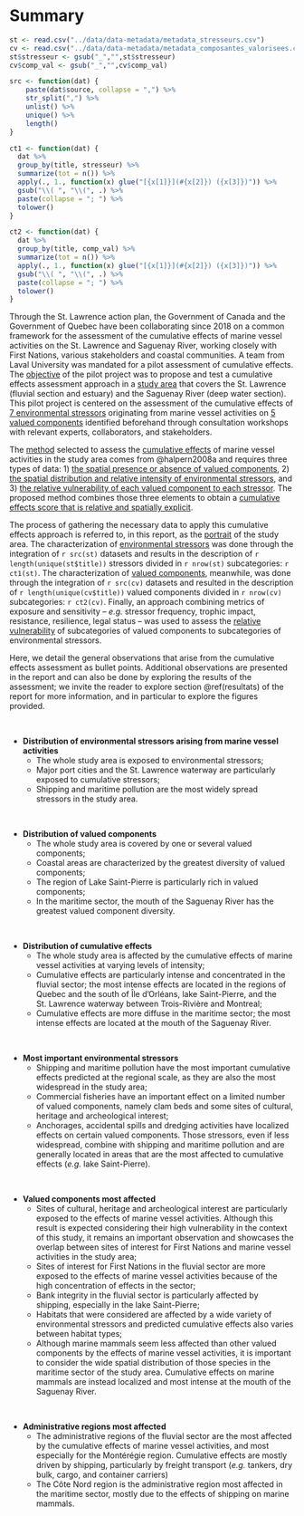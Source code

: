 # Summary {-}

```r
st <- read.csv("../data/data-metadata/metadata_stresseurs.csv")
cv <- read.csv("../data/data-metadata/metadata_composantes_valorisees.csv")
st$stresseur <- gsub("_","",st$stresseur)
cv$comp_val <- gsub("_","",cv$comp_val)

src <- function(dat) {
    paste(dat$source, collapse = ",") %>%
    str_split(",") %>%
    unlist() %>%
    unique() %>%
    length()
}

ct1 <- function(dat) {
  dat %>%
  group_by(title, stresseur) %>%
  summarize(tot = n()) %>%
  apply(., 1., function(x) glue("[{x[1]}](#{x[2]}) ({x[3]})")) %>%
  gsub("\\( ", "\\(", .) %>%
  paste(collapse = "; ") %>%
  tolower()
}

ct2 <- function(dat) {
  dat %>%
  group_by(title, comp_val) %>%
  summarize(tot = n()) %>%
  apply(., 1., function(x) glue("[{x[1]}](#{x[2]}) ({x[3]})")) %>%
  gsub("\\( ", "\\(", .) %>%
  paste(collapse = "; ") %>%
  tolower()
}
```

Through the St. Lawrence action plan, the Government of Canada and the Government of Quebec have been collaborating since 2018 on a common framework for the assessment of the cumulative effects of marine vessel activities on the St. Lawrence and Saguenay River, working closely with First Nations, various stakeholders and coastal communities. A team from Laval University was mandated for a pilot assessment of cumulative effects. The [objective](#objectifs) of the pilot project was to propose and test a cumulative effects assessment approach in a [study area](#zoneetude) that covers the St. Lawrence (fluvial section and estuary) and the Saguenay River (deep water section). This pilot project is centered on the assessment of the cumulative effects of [7 environmental stressors](#stintro) originating from marine vessel activities on [5 valued components](#cvintro) identified beforehand through consultation workshops with relevant experts, collaborators, and stakeholders. 

The [method](#methode) selected to assess the [cumulative effects](#sectioncea) of marine vessel activities in the study area comes from @halpern2008a and requires three types of data: 1) [the spatial presence or absence of valued components](#cvmethod), 2) [the spatial distribution and relative intensity of environmental stressors](#strmethod), and 3) [the relative vulnerability of each valued component to each stressor](#vulnmethod). The proposed method combines those three elements to obtain a [cumulative effects score that is relative and spatially explicit](#ceamethod).

The process of gathering the necessary data to apply this cumulative effects approach is referred to, in this report, as the [portrait](#portrait) of the study area. The characterization of [environmental stressors](#strportrait) was done through the integration of `r src(st)` datasets and results in the description of `r length(unique(st$title))` stressors divided in `r nrow(st)` subcategories: `r ct1(st)`. The characterization of [valued components](#cvportrait), meanwhile, was done through the integration of `r src(cv)` datasets and resulted in the description of `r length(unique(cv$title))` valued components divided in `r nrow(cv)` subcategories: `r ct2(cv)`. Finally, an approach combining metrics of exposure and sensitivity -- *e.g.* stressor frequency, trophic impact, resistance, resilience, legal status -- was used to assess the [relative vulnerability](#vulnportrait) of subcategories of valued components to subcategories of environmental stressors. 

Here, we detail the general observations that arise from the cumulative effects assessment as bullet points. Additional observations are presented in the report and can also be done by exploring the results of the assessment; we invite the reader to explore section \@ref(resultats) of the report for more information, and in particular to explore the figures provided.


<br/>



- **Distribution of environmental stressors arising from marine vessel activities**
  - The whole study area is exposed to environmental stressors;
  - Major port cities and the St. Lawrence waterway are particularly exposed to cumulative stressors;
  - Shipping and maritime pollution are the most widely spread stressors in the study area.

<br/>

- **Distribution of valued components**
  - The whole study area is covered by one or several valued components;
  - Coastal areas are characterized by the greatest diversity of valued components;
  - The region of Lake Saint-Pierre is particularly rich in valued components;
  - In the maritime sector, the mouth of the Saguenay River has the greatest valued component diversity.

<br/>

- **Distribution of cumulative effects**
  - The whole study area is affected by the cumulative effects of marine vessel activities at varying levels of intensity;
  - Cumulative effects are particularly intense and concentrated in the fluvial sector; the most intense effects are located in the regions of Quebec and the south of Île d'Orléans, lake Saint-Pierre, and the St. Lawrence waterway between Trois-Rivière and Montreal;
  - Cumulative effects are more diffuse in the maritime sector; the most intense effects are located at the mouth of the Saguenay River.

<br/>

- **Most important environmental stressors**
  - Shipping and maritime pollution have the most important cumulative effects predicted at the regional scale, as they are also the most widespread in the study area;
  - Commercial fisheries have an important effect on a limited number of valued components, namely clam beds and some sites of cultural, heritage and archeological interest; 
  - Anchorages, accidental spills and dredging activities have localized effects on certain valued components. Those stressors, even if less widespread, combine with shipping and maritime pollution and are generally located in areas that are the most affected to cumulative effects (*e.g.* lake Saint-Pierre).

<br/>

- **Valued components most affected**
  - Sites of cultural, heritage and archeological interest are particularly exposed to the effects of marine vessel activities. Although this result is expected considering their high vulnerability in the context of this study, it remains an important observation and showcases the overlap between sites of interest for First Nations and marine vessel activities in the study area;
  - Sites of interest for First Nations in the fluvial sector are more exposed to the effects of marine vessel activities because of the high concentration of effects in the sector;
  - Bank integrity in the fluvial sector is particularly affected by shipping, especially in the lake Saint-Pierre;
  - Habitats that were considered are affected by a wide variety of environmental stressors and predicted cumulative effects also varies between habitat types;
  - Although marine mammals seem less affected than other valued components by the effects of marine vessel activities, it is important to consider the wide spatial distribution of those species in the maritime sector of the study area. Cumulative effects on marine mammals are instead localized and most intense at the mouth of the Saguenay River.

<br/>

- **Administrative regions most affected**
  - The administrative regions of the fluvial sector are the most affected by the cumulative effects of marine vessel activities, and most especially for the Montérégie region. Cumulative effects are mostly driven by shipping, particularly by freight transport (*e.g.* tankers, dry bulk, cargo, and container carriers)
  - The Côte Nord region is the administrative region most affected in the maritime sector, mostly due to the effects of shipping on marine mammals.
